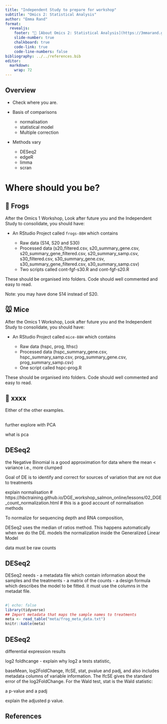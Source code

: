 ```yaml
---
title: "Independent Study to prepare for workshop"
subtitle: "Omics 2: Statistical Analysis"
author: "Emma Rand"
format: 
  revealjs:
    footer: "🔗 [About Omics 2: Statistical Analysis](https://3mmarand.github.io/BIO00088H-data/omics/week-4/overview.html)"
    slide-number: true
    chalkboard: true
    code-link: true
    code-line-numbers: false
bibliography: ../../references.bib
editor: 
  markdown: 
    wrap: 72
---
```


## Overview

::: incremental

-   Check where you are.

-   Basis of comparisons
    -   normalisation
    -   statistical model
    -   Multiple correction

-   Methods vary
    -   DESeq2
    -   edgeR
    -   limma
    -   scran
:::

# Where should you be?

## 🐸 Frogs

After the Omics 1 Workshop, Look after future you and the Independent Study to consolidate, you should have:

-   An RStudio Project called `frogs-88H` which contains

    -   Raw data (S14, S20 and S30)
    -   Processed data (s20_filtered.csv, s20_summary_gene.csv, s20_summary_gene_filtered.csv, s20_summary_samp.csv, s30_filtered.csv, s30_summary_gene.csv, s30_summary_gene_filtered.csv, s30_summary_samp.csv)
    -   Two scripts called cont-fgf-s30.R and cont-fgf-s20.R

These should be organised into folders. Code should well commented and easy to read.

Note: you may have done S14 instead of S20.


## 🐭 Mice

After the Omics 1 Workshop, Look after future you and the Independent Study to consolidate, you should have:

-   An RStudio Project called `mice-88H` which contains

    -   Raw data (hspc, prog, lthsc)
    -   Processed data (hspc_summary_gene.csv, hspc_summary_samp.csv, prog_summary_gene.csv, prog_summary_samp.csv)
    -   One script called hspc-prog.R

These should be organised into folders. Code should well commented and easy to read.

## 🍂 xxxx


Either of the other examples.

##

further explore with PCA

what is pca


## DESeq2

the Negative Binomial is a good approximation for data where the
mean < variance i.e., more clumped

Goal of DE is to identify and correct for sources of variation that are not
due to treatments

explain normalisation # https://hbctraining.github.io/DGE_workshop_salmon_online/lessons/02_DGE_count_normalization.html
#  this is a good account of normalisation methods

To normalize for sequencing depth and RNA composition,

DESeq2 uses the median of ratios method. This happens automatically
when we do the DE. models the normalization inside the Generalized Linear Model

data must be raw counts

## DESeq2

DESeq2 needs 
-   a metadata file which contain information about the samples and the treatments
-   a matrix of the counts
-   a design formula which describes the model to be fitted. it must use the columns in the metadat file.



##

```r
#| echo: false
library(tidyverse)
## Import metadata that maps the sample names to treatments
meta <- read_table("meta/frog_meta_data.txt")
knitr::kable(meta)

```


## DESeq2


differential expression results

log2 foldhcange - explain why log2
a tests statistic,  

baseMean, log2FoldChange, lfcSE, stat, pvalue and padj, and also includes metadata columns of variable information. The lfcSE gives the standard error of the log2FoldChange. For the Wald test, stat is the Wald statistic:


a p-value and a padj

explain the adjusted p value.




## References
